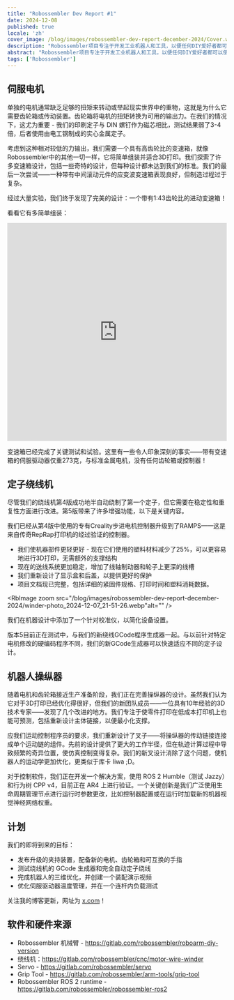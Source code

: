```yaml
---
title: "Robossembler Dev Report #1"
date: 2024-12-08
published: true
locale: 'zh'
cover_image: /blog/images/robossembler-dev-report-december-2024/Cover.webp
description: "Robossembler项目专注于开发工业机器人和工具，以便任何DIY爱好者都可以使用。在本文中，我们将分享我们目前的进展 - 经过更新和测试的齿轮箱，第5版绕线机以及一个具有额外优化的机器人操作器，用于3D打印！"
abstract: "Robossembler项目专注于开发工业机器人和工具，以便任何DIY爱好者都可以使用。在本文中，我们将分享我们目前的进展 - 经过更新和测试的齿轮箱，第5版绕线机以及一个具有额外优化的机器人操作器，用于3D打印！"
tags: ['Robossembler']
---
```



## 伺服电机

单独的电机通常缺乏足够的扭矩来转动或举起现实世界中的重物，这就是为什么它需要齿轮箱或传动装置。齿轮箱将电机的扭矩转换为可用的输出力。在我们的情况下，这尤为重要 - 我们的印刷定子与 DIN 螺钉作为磁芯相比，测试结果弱了3-4倍，后者使用由电工钢制成的实心金属定子。

<RbImage zoom src="/blog/images/robossembler-dev-report-december-2024/stator-photo_2024-12-08_00-03-21.webp" alt="" />

考虑到这种相对较低的力输出，我们需要一个具有高齿轮比的变速箱，就像Robossembler中的其他一切一样，它将简单组装并适合3D打印。我们探索了许多变速箱设计，包括一些奇特的设计，但每种设计都未达到我们的标准。我们的最后一次尝试——一种带有中间滚动元件的应变波变速箱表现良好，但制造过程过于复杂。

经过大量实验，我们终于发现了完美的设计：一个带有1:43齿轮比的进动变速箱！

<RbImage zoom src="/blog/images/robossembler-dev-report-december-2024/reducer-photo_2024-12-07_21-54-20.webp" alt="" />

看看它有多简单组装：

<iframe width="100%" height="500" src="https://www.youtube.com/embed/0vXwFmTB_L4?si=soNbSNKg9tjPWY1f" title="YouTube video player" frameborder="0" allow="accelerometer; autoplay; clipboard-write; encrypted-media; gyroscope; picture-in-picture; web-share" referrerpolicy="strict-origin-when-cross-origin" allowfullscreen></iframe>

变速箱已经完成了关键测试和试验。这里有一些令人印象深刻的事实——带有变速箱的伺服驱动器仅重273克，与标准金属电机，没有任何齿轮箱或控制器！

<RbImage zoom src="/blog/images/robossembler-dev-report-december-2024/reducer-photo_2024-12-08_14-02-33.webp" alt="" />

## 定子绕线机

尽管我们的绕线机第4版成功地半自动绕制了第一个定子，但它需要在稳定性和重复性方面进行改进。第5版带来了许多增强功能，以下是关键内容。

我们已经从第4版中使用的专有Creality步进电机控制器升级到了RAMPS——这是来自传奇RepRap打印机的经过验证的控制器。

<RbImage zoom src="/blog/images/robossembler-dev-report-december-2024/winder-photo_2024-12-07_21-50-12.webp" alt="" />

- 我们使机器部件更轻更好 - 现在它们使用的塑料材料减少了25%，可以更容易地进行3D打印，无需额外的支撑结构
- 现在的送线系统更加稳定，增加了线轴制动器和轮子上更深的线槽
- 我们重新设计了显示盒和后盖，以提供更好的保护
- 项目文档现已完整，包括详细的紧固件规格、打印时间和塑料消耗数据。

<RbImage zoom src="/blog/images/robossembler-dev-report-december-2024/winder-photo_2024-12-07_21-51-26.webp"alt="" />

我们在机器设计中添加了一个针对校准仪，以简化设备设置。

<RbImage zoom src="/blog/images/robossembler-dev-report-december-2024/winder-photo_2024-12-04_11-41-56.webp" alt="" />

版本5目前正在测试中，与我们的新绕线GCode程序生成器一起。与以前针对特定电机修改的硬编码程序不同，我们的新GCode生成器可以快速适应不同的定子设计。

## 机器人操纵器

随着电机和齿轮箱接近生产准备阶段，我们正在完善操纵器的设计。虽然我们认为它对于3D打印已经优化得很好，但我们的新团队成员——一位具有10年经验的3D技术专家——发现了几个改进的地方。我们专注于使零件打印在低成本打印机上也能可预测，包括重新设计主体链接，以便最小化支撑。

<RbImage zoom src="/blog/images/robossembler-dev-report-december-2024/3d-supports.webp" alt="" />

<RbImage zoom src="/blog/images/robossembler-dev-report-december-2024/roboarm-3d-optimize-photo_2024-11-20_15-56-53.webp" alt="" />

应我们运动控制程序员的要求，我们重新设计了叉子——将操纵器的传动链接连接成单个运动链的组件。先前的设计提供了更大的工作半径，但在轨迹计算过程中导致频繁的奇异位置，使仿真控制变得复杂。我们的新叉设计消除了这个问题，使机器人的运动学更加优化，更类似于库卡 Iiwa ;D。

<RbImage zoom src="/blog/images/robossembler-dev-report-december-2024/fork-roboarm-photo_2024-12-07_11-39-31.webp" alt="" />

对于控制软件，我们正在开发一个解决方案，使用 ROS 2 Humble（测试 Jazzy）和行为树 CPP v4，目前正在 AR4 上进行验证。一个关键创新是我们广泛使用生命周期管理节点进行运行时参数更改，比如控制器配置或在运行时加载新的机器视觉神经网络权重。

## 计划

我们的即将到来的目标：

- 发布升级的夹持装置，配备新的电机、齿轮箱和可互换的手指
- 测试绕线机的 GCode 生成器和完全自动定子绕线
- 完成机器人的三维优化，并创建一个装配演示视频
- 优化伺服驱动器温度管理，并在一个连杆内负载测试

关注我的博客更新，网址为 [x.com](https://x.com/movefasta)！

## 软件和硬件来源

- Robossembler 机械臂 - https://gitlab.com/robossembler/roboarm-diy-version
- 绕线机：https://gitlab.com/robossembler/cnc/motor-wire-winder
- Servo - https://gitlab.com/robossembler/servo
- Grip Tool - https://gitlab.com/robossembler/arm-tools/grip-tool
- Robossembler ROS 2 runtime - https://gitlab.com/robossembler/robossembler-ros2